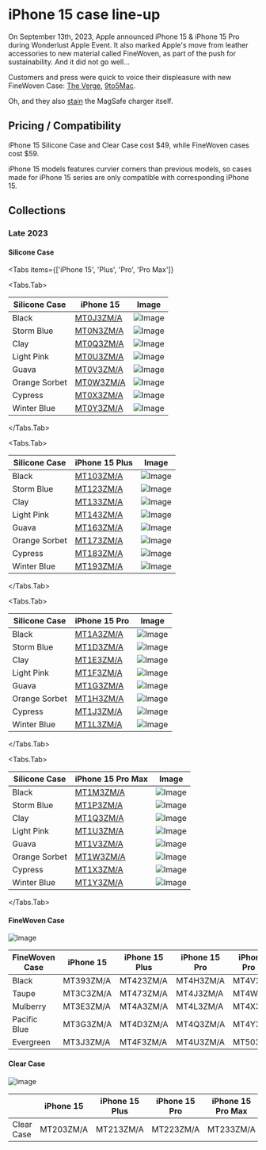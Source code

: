 
# iPhone 15 case line-up

On September 13th, 2023, Apple announced iPhone 15 & iPhone 15 Pro during Wonderlust Apple Event. It also marked Apple's move from leather accessories to new material called FineWoven, as part of the push for sustainability. And it did not go well…

Customers and press were quick to voice their displeasure with new FineWoven Case: [The Verge](https://www.theverge.com/2023/9/20/23882255/apple-iphone-15-finewoven-case-wallet-bad), [9to5Mac](https://9to5mac.com/2023/09/25/apple-finewoven-cases-hands-on-terrible/).

Oh, and they also [stain](https://twitter.com/m_rlons/status/1708803532361531430) the MagSafe charger itself.

## Pricing / Compatibility

iPhone 15 Silicone Case and Clear Case cost \$49, while FineWoven cases cost \$59.

iPhone 15 models features curvier corners than previous models, so cases made for iPhone 15 series are only compatible with corresponding iPhone 15.

## Collections

### Late 2023

#### Silicone Case

<Tabs
  items={['iPhone 15', 'Plus', 'Pro', 'Pro Max']}
>

<Tabs.Tab>

| Silicone Case | iPhone 15                     | Image                           |
| ------------- | ----------------------------- | ------------------------------- |
| Black         | [MT0J3ZM/A](/everycase/MT0J3) | ![Image](/everyphone/MT0J3.png) |
| Storm Blue    | [MT0N3ZM/A](/everycase/MT0N3) | ![Image](/everyphone/MT0N3.png) |
| Clay          | [MT0Q3ZM/A](/everycase/MT0Q3) | ![Image](/everyphone/MT0Q3.png) |
| Light Pink    | [MT0U3ZM/A](/everycase/MT0U3) | ![Image](/everyphone/MT0U3.png) |
| Guava         | [MT0V3ZM/A](/everycase/MT0V3) | ![Image](/everyphone/MT0V3.png) |
| Orange Sorbet | [MT0W3ZM/A](/everycase/MT0W3) | ![Image](/everyphone/MT0W3.png) |
| Cypress       | [MT0X3ZM/A](/everycase/MT0X3) | ![Image](/everyphone/MT0X3.png) |
| Winter Blue   | [MT0Y3ZM/A](/everycase/MT0Y3) | ![Image](/everyphone/MT0Y3.png) |

</Tabs.Tab>

<Tabs.Tab>

| Silicone Case | iPhone 15 Plus                | Image                           |
| ------------- | ----------------------------- | ------------------------------- |
| Black         | [MT103ZM/A](/everycase/MT103) | ![Image](/everyphone/MT103.png) |
| Storm Blue    | [MT123ZM/A](/everycase/MT123) | ![Image](/everyphone/MT123.png) |
| Clay          | [MT133ZM/A](/everycase/MT133) | ![Image](/everyphone/MT133.png) |
| Light Pink    | [MT143ZM/A](/everycase/MT143) | ![Image](/everyphone/MT143.png) |
| Guava         | [MT163ZM/A](/everycase/MT163) | ![Image](/everyphone/MT163.png) |
| Orange Sorbet | [MT173ZM/A](/everycase/MT173) | ![Image](/everyphone/MT173.png) |
| Cypress       | [MT183ZM/A](/everycase/MT183) | ![Image](/everyphone/MT183.png) |
| Winter Blue   | [MT193ZM/A](/everycase/MT193) | ![Image](/everyphone/MT193.png) |

</Tabs.Tab>

<Tabs.Tab>

| Silicone Case | iPhone 15 Pro                 | Image                           |
| ------------- | ----------------------------- | ------------------------------- |
| Black         | [MT1A3ZM/A](/everycase/MT1A3) | ![Image](/everyphone/MT1A3.png) |
| Storm Blue    | [MT1D3ZM/A](/everycase/MT1D3) | ![Image](/everyphone/MT1D3.png) |
| Clay          | [MT1E3ZM/A](/everycase/MT1E3) | ![Image](/everyphone/MT1E3.png) |
| Light Pink    | [MT1F3ZM/A](/everycase/MT1F3) | ![Image](/everyphone/MT1F3.png) |
| Guava         | [MT1G3ZM/A](/everycase/MT1G3) | ![Image](/everyphone/MT1G3.png) |
| Orange Sorbet | [MT1H3ZM/A](/everycase/MT1H3) | ![Image](/everyphone/MT1H3.png) |
| Cypress       | [MT1J3ZM/A](/everycase/MT1J3) | ![Image](/everyphone/MT1J3.png) |
| Winter Blue   | [MT1L3ZM/A](/everycase/MT1L3) | ![Image](/everyphone/MT1L3.png) |

</Tabs.Tab>

<Tabs.Tab>

| Silicone Case | iPhone 15 Pro Max             | Image                           |
| ------------- | ----------------------------- | ------------------------------- |
| Black         | [MT1M3ZM/A](/everycase/MT1M3) | ![Image](/everyphone/MT1M3.png) |
| Storm Blue    | [MT1P3ZM/A](/everycase/MT1P3) | ![Image](/everyphone/MT1P3.png) |
| Clay          | [MT1Q3ZM/A](/everycase/MT1Q3) | ![Image](/everyphone/MT1Q3.png) |
| Light Pink    | [MT1U3ZM/A](/everycase/MT1U3) | ![Image](/everyphone/MT1U3.png) |
| Guava         | [MT1V3ZM/A](/everycase/MT1V3) | ![Image](/everyphone/MT1V3.png) |
| Orange Sorbet | [MT1W3ZM/A](/everycase/MT1W3) | ![Image](/everyphone/MT1W3.png) |
| Cypress       | [MT1X3ZM/A](/everycase/MT1X3) | ![Image](/everyphone/MT1X3.png) |
| Winter Blue   | [MT1Y3ZM/A](/everycase/MT1Y3) | ![Image](/everyphone/MT1Y3.png) |

</Tabs.Tab>
</Tabs>

#### FineWoven Case

![Image](/assets/2023-15-finewoven.jpg)

| FineWoven Case | iPhone 15 | iPhone 15 Plus | iPhone 15 Pro | iPhone 15 Pro Max |
| -------------- | --------- | -------------- | ------------- | ----------------- |
| Black          | MT393ZM/A | MT423ZM/A      | MT4H3ZM/A     | MT4V3ZM/A         |
| Taupe          | MT3C3ZM/A | MT473ZM/A      | MT4J3ZM/A     | MT4W3ZM/A         |
| Mulberry       | MT3E3ZM/A | MT4A3ZM/A      | MT4L3ZM/A     | MT4X3ZM/A         |
| Pacific Blue   | MT3G3ZM/A | MT4D3ZM/A      | MT4Q3ZM/A     | MT4Y3ZM/A         |
| Evergreen      | MT3J3ZM/A | MT4F3ZM/A      | MT4U3ZM/A     | MT503ZM/A         |

#### Clear Case

![Image](/assets/2023-15-clear.jpg)

|            | iPhone 15 | iPhone 15 Plus | iPhone 15 Pro | iPhone 15 Pro Max |
| ---------- | --------- | -------------- | ------------- | ----------------- |
| Clear Case | MT203ZM/A | MT213ZM/A      | MT223ZM/A     | MT233ZM/A         |
